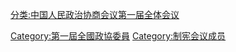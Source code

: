 [[分类:中国人民政治协商会议第一届全体会议|分类:中国人民政治协商会议第一届全体会议]]
[[Category:第一屆全國政協委員|Category:第一屆全國政協委員]]
[[Category:制宪会议成员|Category:制宪会议成员]]